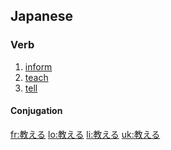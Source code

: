 ==Japanese==
{{ja-kanjitab|教}}
===Verb===
{{ja-verb|kk|type=2|hira=おしえる|rom=oshieru}}
#[[inform]]
#[[teach]]
#[[tell]]
====Conjugation====
{{ja-ichi|教え|おしえ|oshie}}

[[fr:教える]]
[[lo:教える]]
[[li:教える]]
[[uk:教える]]